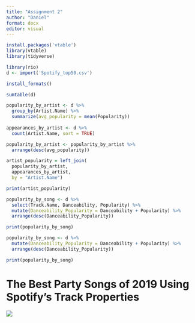 ```yaml
---
title: "Assignment 2"
author: "Daniel"
format: docx
editor: visual
---
```


```r
install.packages('vtable')
library(vtable)
library(tidyverse)
```

```r
library(rio)
d <- import('Spotify_top50.csv')

install_formats()
```

```r
sumtable(d)
```

```r
popularity_by_artist <- d %>%
  group_by(Artist.Name) %>%
  summarize(avg_popularity = mean(Popularity))
  
appearances_by_artist <- d %>%
  count(Artist.Name, sort = TRUE)

popularity_by_artist <- popularity_by_artist %>% 
  arrange(desc(avg_popularity))

artist_popularity = left_join(
  popularity_by_artist,
  appearances_by_artist,
  by = "Artist.Name")

print(artist_popularity)
```

```r
popularity_by_song <- d %>%
  select(Track.Name, Danceability, Popularity) %>%
  mutate(Danceability_Popularity = Danceability + Popularity) %>%
  arrange(desc(Danceability_Popularity))

print(popularity_by_song)
```

```r
popularity_by_song <- d %>%
  mutate(Danceability_Popularity = Danceability + Popularity) %>%
  arrange(desc(Danceability_Popularity))

print(popularity_by_song)
```

# **The Best Party Songs of 2019 Using Spotify's Track Properties**

![](images/Screenshot%202023-04-11%20at%2010.45.11%20PM.png)
